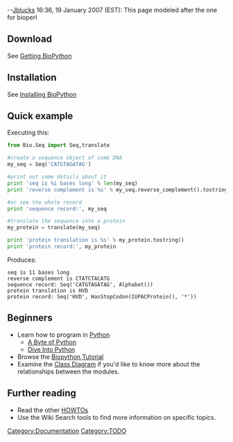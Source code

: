--[[User:Jblucks|Jblucks]] 16:36, 19 January 2007 (EST): This page modeled after the one for bioperl

==Download==

See [[Download|Getting BioPython]]

==Installation==

See [http://biopython.org/DIST/docs/install/Installation.html Installing BioPython]

==Quick example==

Executing this:
<source lang=Python>
from Bio.Seq import Seq,translate

#create a sequence object of some DNA
my_seq = Seq('CATGTAGATAG')

#print out some details about it
print 'seq is %i bases long' % len(my_seq)
print 'reverse complement is %s' % my_seq.reverse_complement().tostring()

#or see the whole record
print 'sequence record:', my_seq

#translate the sequence into a protein
my_protein = translate(my_seq)

print 'protein translation is %s' % my_protein.tostring()
print 'protein record:', my_protein

</source>

Produces:
<pre>
seq is 11 bases long
reverse complement is CTATCTACATG
sequence record: Seq('CATGTAGATAG', Alphabet())
protein translation is HVD
protein record: Seq('HVD', HasStopCodon(IUPACProtein(), '*'))
</pre>

==Beginners==

* Learn how to program in [http://www.python.org Python]
** [http://swaroopch.info/text/Byte_of_Python:Main_Page A Byte of Python]
** [http://www.diveintopython.org/toc/index.html Dive Into Python]
* Browse the [http://biopython.org/DIST/docs/tutorial/Tutorial.html Biopython Tutorial]
* Examine the [http://biopython.org/DIST/docs/api/public/trees.html Class Diagram] if you'd like to know more about the relationships between the modules.

==Further reading==

* Read the other [[HOWTOs]]
* Use the Wiki Search tools to find more information on specific topics.

[[Category:Documentation]]
[[Category:TODO]]
